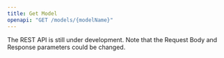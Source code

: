 ```yaml
---
title: Get Model
openapi: "GET /models/{modelName}"
---
```


<Warning>

The REST API is still under development. Note that the Request Body and Response parameters could be changed.

</Warning>